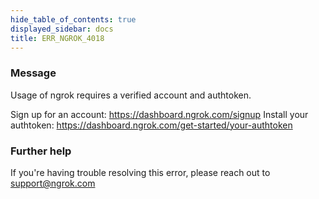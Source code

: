 ```yaml
---
hide_table_of_contents: true
displayed_sidebar: docs
title: ERR_NGROK_4018
---
```


### Message

Usage of ngrok requires a verified account and authtoken.

Sign up for an account: https://dashboard.ngrok.com/signup
Install your authtoken: https://dashboard.ngrok.com/get-started/your-authtoken

<ErrorDetails />

### Further help

If you're having trouble resolving this error, please reach out to [support@ngrok.com](mailto:support@ngrok.com?subject=Help%20with%20ERR_NGROK_4018)
